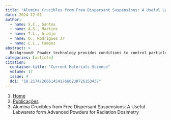```yaml
---
title: "Alumina Crucibles from Free Dispersant Suspensions: A Useful Labwareto form Advanced Powders for Radiation Dosimetry"
date: 2024-12-01
author:
  - name: S.C., Santos
  - name: A.S., Martins
  - name: T.L., Araújo
  - name: O., Rodrigues Jr
  - name: L.L., Campos
abstract: > 
  Background: Powder technology provides conditions to control particle-particle interactions that drive the formation of final-component/material, which also includes the crystalline structure, microstructure and features. Alumina (Al2O3) is the most studied ceramic based material due to its useful properties, disposal, competitive price, and wide technological applicability. This work aims to produce alumina crucibles with controlled size and shape from free dispensant suspensions. These crucibles will be used as containers for the synthesis of new materials for radiation dosimetry. Methods: The Al2O3 powders were characterized by XRD, SEM, PCS, and EPR. The stability of alumina particles in aqueous solvent was evaluated by zeta potential determination as a function of pH. Alumina suspensions with 30 vol% were shaped by slip casting in plaster molds, followed by sintering at 1600oC for 2 h in an air atmosphere. Alumina based crucibles were characterized by SEM and XRD. Results: ɑ-Al2O3 powders exhibited a mean particle diameter size (d50) of 983nm. Besides, the stability of particles in aqueous solvent was achieved at a range of pH from 2.0-6.0, and from 8.5-11.0. EPR spectra revealed two resonance peaks P1 and P2, with g-values of 2.0004 and 2.0022, respectively. The as-sintered ɑ-alumina based crucibles presented uniform shape and controlled size with no apparent defects. In addition, the final microstructure driven by solid-state sintering revealed a dense surface and uniform distribution of grains. Conclusion: The ɑ-Al2O3 crucibles obtained by slip casting of free dispensant alumina suspensions, followed by sintering, exhibited mechanical strength, and controlled shape and size. These crucibles will be useful labwares for the synthesis of new materials for radiation dosimetry.
categories: [article]
citation: 
  container-title: "Current Materials Science"
  volume: 17
  issue: 4
  doi: "10.2174/2666145417666230726153437"
---
```


```{=html}
<nav aria-label="breadcrumb">
  <ol class="breadcrumb">
    <li class="breadcrumb-item"><a href="../../index.html">Home</a></li>
    <li class="breadcrumb-item"><a href="../index.html">Publicações</a></li>
    <li class="breadcrumb-item active" aria-current="page">Alumina Crucibles from Free Dispersant Suspensions: A Useful Labwareto form Advanced Powders for Radiation Dosimetry</li>
  </ol>
</nav>
```
